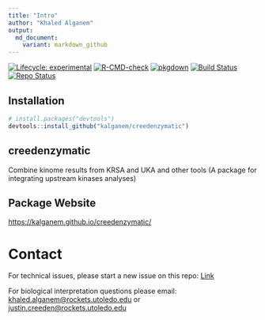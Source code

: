 ```yaml
---
title: "Intro"
author: "Khaled Alganem"
output:
  md_document:
    variant: markdown_github
---
```


<!-- badges: start -->

[![Lifecycle: experimental](https://img.shields.io/badge/lifecycle-experimental-orange.svg)](https://www.tidyverse.org/lifecycle/#experimental) [![R-CMD-check](https://github.com/kalganem/creedenzymatic/actions/workflows/R-CMD-check.yaml/badge.svg)](https://github.com/kalganem/creedenzymatic/actions/workflows/R-CMD-check.yaml) [![pkgdown](https://github.com/kalganem/creedenzymatic/actions/workflows/pkgdown.yaml/badge.svg)](https://github.com/kalganem/creedenzymatic/actions/workflows/pkgdown.yaml) [![Build Status](https://www.travis-ci.com/kalganem/creedenzymatic.svg?branch=master)](https://www.travis-ci.com/kalganem/creedenzymatic) [![Repo Status](https://www.repostatus.org/badges/latest/active.svg)](https://www.repostatus.org/#active)

<!-- badges: end -->

## Installation

``` r
# install.packages("devtools")
devtools::install_github("kalganem/creedenzymatic")
```

## creedenzymatic

Combine kinome results from KRSA and UKA and other tools (A package for integrating upstream kinases analyses)


## Package Website

<https://kalganem.github.io/creedenzymatic/>


# Contact

For technical issues, please start a new issue on this repo: [Link](https://github.com/kalganem/creedenzymatic/issues)

For biological interpretation questions please email: [khaled.alganem\@rockets.utoledo.edu](mailto:khaled.alganem@rockets.utoledo.edu) or [justin.creeden\@rockets.utoledo.edu](mailto:justin.creeden@rockets.utoledo.edu)
